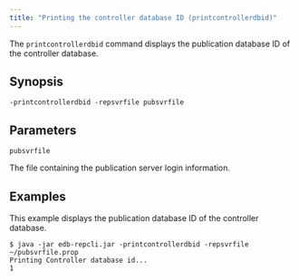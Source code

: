 ```yaml
---
title: "Printing the controller database ID (printcontrollerdbid)"
---
```


<div id="printing_controller_db_id" class="registered_link"></div>

The `printcontrollerdbid` command displays the publication database ID of the controller database.

## Synopsis

`-printcontrollerdbid -repsvrfile pubsvrfile`

## Parameters

`pubsvrfile`

The file containing the publication server login information.

## Examples

This example displays the publication database ID of the controller database.

```text
$ java -jar edb-repcli.jar -printcontrollerdbid -repsvrfile ~/pubsvrfile.prop
Printing Controller database id...
1
```
